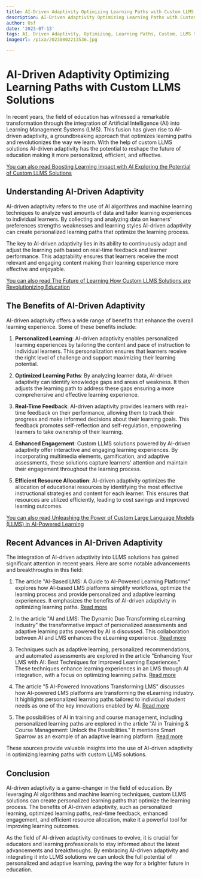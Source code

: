 ```yaml
---
title: AI-Driven Adaptivity Optimizing Learning Paths with Custom LLMS Solutions
description: AI-Driven Adaptivity Optimizing Learning Paths with Custom LLMS Solutions
author: Usf
date: '2023-07-13'
tags: AI, Driven Adaptivity, Optimizing, Learning Paths, Custom, LLMS Solutions
imageUrl: /pixa/20230802213536.jpg

---
```

#  AI-Driven Adaptivity Optimizing  Learning  Paths with  Custom  LLMS Solutions

In recent years, the field of education has witnessed a remarkable transformation through the integration of Artificial Intelligence (AI) into Learning Management Systems (LMS). This fusion has given rise to AI-driven adaptivity, a groundbreaking approach that  optimizes learning paths and revolutionizes  the way we learn.  With the  help of custom LLMS solutions AI-driven adaptivity has  the  potential to reshape the future of education making it more personalized, efficient, and effective.

[You can also read Boosting Learning Impact with AI Exploring the Potential  of Custom LLMS Solutions](Boosting%20Learning%20Impact%20with%20AI%20Exploring%20the%20Potential%20of%20Custom%20LLMS%20Solutions)


## Understanding AI-Driven  Adaptivity

AI-driven adaptivity refers to the use of AI algorithms and machine learning techniques to analyze vast amounts of data and  tailor learning experiences to individual learners. By  collecting and analyzing  data on learners'  preferences strengths weaknesses and learning styles AI-driven adaptivity can create personalized learning paths that optimize the learning process.

The key to AI-driven adaptivity lies in its ability  to  continuously adapt and adjust the learning path based on real-time feedback  and learner performance. This adaptability  ensures that learners receive the most relevant  and engaging  content making their learning experience more effective and enjoyable.

[You can also read The Future of  Learning  How Custom LLMS Solutions are Revolutionizing Education](The%20Future%20of%20Learning%20How%20Custom%20LLMS%20Solutions%20are%20Revolutionizing%20Education)


## The Benefits of AI-Driven  Adaptivity

AI-driven adaptivity offers a wide range of benefits  that enhance the overall learning  experience. Some of these  benefits include:

1. **Personalized Learning**: AI-driven adaptivity enables personalized learning experiences by tailoring the content and pace of instruction to individual learners. This personalization ensures  that learners receive the right level of challenge and support maximizing their learning potential.

2. **Optimized Learning Paths**: By analyzing learner data, AI-driven adaptivity can identify knowledge gaps and areas of weakness.  It then adjusts the learning path to  address these gaps ensuring a more comprehensive and effective learning experience.

3. **Real-Time Feedback**: AI-driven adaptivity provides learners with real-time  feedback on their performance, allowing them to  track  their progress and make informed decisions about their learning  goals. This feedback promotes self-reflection and self-regulation, empowering learners to take  ownership of  their learning.

4. **Enhanced  Engagement**: Custom LLMS solutions powered by AI-driven adaptivity offer interactive  and engaging learning experiences. By incorporating multimedia elements, gamification, and adaptive  assessments,  these solutions capture learners' attention and maintain their engagement throughout the learning process.

5.  **Efficient Resource Allocation**: AI-driven adaptivity optimizes the allocation of educational resources by identifying  the most  effective instructional strategies and content for each learner. This ensures that resources are utilized efficiently, leading to cost savings and improved learning outcomes.

[You can also read Unleashing the Power of Custom Large  Language Models (LLMS) in AI-Powered  Learning](Unleashing%20the%20Power%20of%20Custom%20Large%20Language%20Models%20%28LLMS%29%20in%20AI-Powered%20Learning)


## Recent Advances in AI-Driven Adaptivity

The integration  of AI-driven adaptivity  into LLMS solutions has gained significant attention in recent years. Here are some notable advancements and  breakthroughs in this field:

1.  The article "AI-Based  LMS: A Guide to AI-Powered Learning Platforms" explores how AI-based LMS platforms  simplify workflows, optimize  the learning process and provide personalized and adaptive  learning experiences. It emphasizes the benefits of AI-driven adaptivity in optimizing learning paths. [Read more](https://www.proprofstraining.com/blog/ai-lms/)

2. In the article "AI and LMS: The Dynamic Duo Transforming eLearning Industry" the transformative impact of personalized assessments and adaptive learning paths powered by AI is discussed. This  collaboration  between AI and LMS enhances the eLearning experience. [Read more](https://www.linkedin.com/pulse/ai-lms-dynamic-duo-transforming-elearning-industry-insigniabiz)

3. Techniques such as adaptive learning, personalized recommendations, and automated assessments are explored in the article  "Enhancing Your LMS with AI: Best Techniques for Improved Learning Experiences."  These techniques enhance learning experiences in an LMS through AI integration, with a focus on optimizing learning paths. [Read more](https://www.lambdasolutions.net/blog/enhancing-your-lms-with-ai-best-techniques-for-improved-learning-experiences)

4. The article  "5 AI-Powered  Innovations Transforming LMS" discusses  how AI-powered LMS platforms are transforming the eLearning industry. It highlights personalized learning paths tailored to individual student needs as one of the key  innovations enabled by AI. [Read more](https://selleo.com/blog/5-ai-powered-innovations-transforming-learning-management-systems-and-changing-e-learning-industry)

5.  The possibilities of AI in training and course management, including personalized learning paths are explored in the article "AI in Training & Course  Management: Unlock the Possibilities." It  mentions  Smart Sparrow as an example of an adaptive learning platform. [Read more](https://frontcore.com/blog/technology/unlocking-the-future-of-training-and-course-management-with-ai/)

These sources provide valuable insights into the use of AI-driven  adaptivity in optimizing learning paths with custom LLMS solutions.

## Conclusion

AI-driven adaptivity is a game-changer in the field of education.  By leveraging AI algorithms and machine learning techniques, custom LLMS solutions  can create personalized learning paths that optimize the learning process. The benefits of AI-driven adaptivity, such as personalized learning, optimized learning paths,  real-time feedback, enhanced engagement, and efficient resource allocation, make it a powerful tool for  improving learning outcomes.

As the field of AI-driven adaptivity continues  to evolve, it is  crucial for educators and learning professionals to stay informed about the  latest advancements and breakthroughs. By embracing  AI-driven adaptivity and integrating it into LLMS solutions we can unlock  the full potential  of personalized and adaptive learning, paving the way  for a brighter future in education.